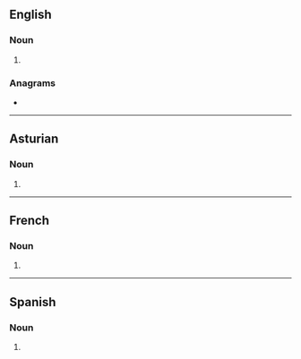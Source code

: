 {{also|Neutrinos|neutrino's}}
==English==

===Noun===
{{head|en|noun form}}

# {{plural of|en|neutrino}}

===Anagrams===
* {{anagrams|en|a=einnorstu|sneutrino|urotensin}}

----

==Asturian==

===Noun===
{{head|ast|noun form}}

# {{plural of|ast|neutrín}}

----

==French==

===Noun===
{{head|fr|noun form|g=?}}

# {{plural of|fr|neutrino}}

----

==Spanish==

===Noun===
{{head|es|noun form|g=m-p}}

# {{plural of|es|neutrino}}